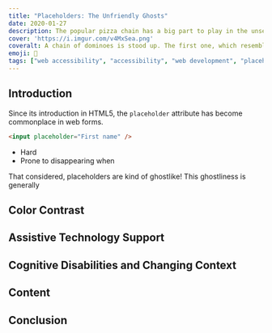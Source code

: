 ```yaml
---
title: "Placeholders: The Unfriendly Ghosts"
date: 2020-01-27
description: The popular pizza chain has a big part to play in the unseen war over the web.
cover: 'https://i.imgur.com/v4MxSea.png'
coveralt: A chain of dominoes is stood up. The first one, which resembles the Domino's Pizza logo, is falling down and knocking the rest of the chain over.
emoji: 👻
tags: ["web accessibility", "accessibility", "web development", "placeholders"]
---
```



## Introduction

Since its introduction in HTML5, the `placeholder` attribute has become commonplace in web forms.

```html {numberLines: true}
<input placeholder="First name" />
```

<!-- {/* <div className="placeholders--container">
    <input className="post-placeholder-input" placeholder="First name" />
    <label>Cell Phone</label>
    <input className="post-placeholder-input" placeholder="(555) 555-5555" type="password" />
</div>
<br />
<div className="placeholders--container">
    <input className="post-placeholder-input" placeholder="First name" />
    <label>Cell Phone</label>
    <input className="post-placeholder-input" placeholder="(555) 555-5555" type="tel" />
</div> */} -->

* Hard 
* Prone to disappearing when 

That considered, placeholders are kind of ghostlike! This ghostliness is generally

## Color Contrast

## Assistive Technology Support

## Cognitive Disabilities and Changing Context

## Content

## Conclusion

<!-- Hidden descriptions -->
<div id="" style="display: none;">

</div>